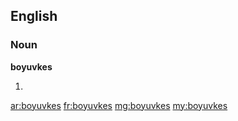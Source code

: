 ==English==

===Noun===
'''boyuvkes'''
# {{plural of|boyuvke}}

[[ar:boyuvkes]]
[[fr:boyuvkes]]
[[mg:boyuvkes]]
[[my:boyuvkes]]